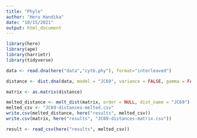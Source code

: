 ---
title: "Phylo"
author: "Heru Handika"
date: "10/15/2021"
output: html_document
---

```{r}
library(here)
library(ape)
library(harrietr)
library(tidyverse)
```



```{r}
data <- read.dna(here("data","cytb.phy"), format="interleaved")

distance <- dist.dna(data, model = "JC69", variance = FALSE, gamma = FALSE, pairwise.deletion = FALSE, base.freq = NULL, as.matrix = FALSE)

matrix <- as.matrix(distance)

melted_distance <- melt_dist(matrix, order = NULL, dist_name = "JC69")
melted_csv <- "JC69-distances-melted.csv"
write.csv(melted_distance, here("results", melted_csv))
write.csv(matrix, here("results", "JC69-distances-matrix.csv"))
``` 



```{r}
result <- read_csv(here("results", melted_csv))


```

